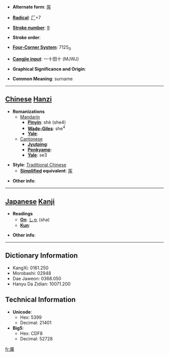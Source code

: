 * '''Alternate form''': [[厍]]

* '''[[Wiktionary:Chinese radical index| Radical]]''': [[Wiktionary:Chinese radical index 厂|厂]]+7

* '''[[Wiktionary:Chinese total strokes index|Stroke number]]''': [[Wiktionary:Chinese total strokes index 9|9]]

* '''Stroke order''': 

* '''[[Wiktionary:Chinese four corner index|Four-Corner System]]''': 7125<sub>0</sub>

* '''[[Wiktionary:Chinese Cangjie index|Cangjie input]]''': 一十田十 (MJWJ)

* '''Graphical Significance and Origin''': 

* '''Common Meaning''': surname

----

== [[Chinese]] [[Hanzi]] ==

* '''Romanizations'''
** [[Mandarin]]
*** '''[[Pinyin]]''': shè (she4)
*** '''[[Wade-Giles]]''': she<sup>4</sup>
*** '''[[Yale]]''': 
**[[Cantonese]]
***'''[[Jyutping]]''':
***'''[[Penkyamp]]''': 
***'''[[Yale]]''': se3

* '''Style''': [[Traditional Chinese]] 
** '''[[Simplified Chinese|Simplified]] equivalent''': [[厍]]

* '''Other info''': 

----

== [[Japanese]] [[Kanji]] ==

* '''Readings'''
** '''[[On]]''': [[しゃ]] (sha)
** '''[[Kun]]''': 

* '''Other info''':  

----

== Dictionary Information ==

* KangXi: 0161.250
* Morobashi: 02948
* Dae Jaweon: 0368.050
* Hanyu Da Zidian: 10071.200

== Technical Information ==

* '''Unicode''':
** Hex: 5399
** Decimal: 21401
* '''Big5''':
** Hex: CDF8
** Decimal: 52728

[[fr:厙]]